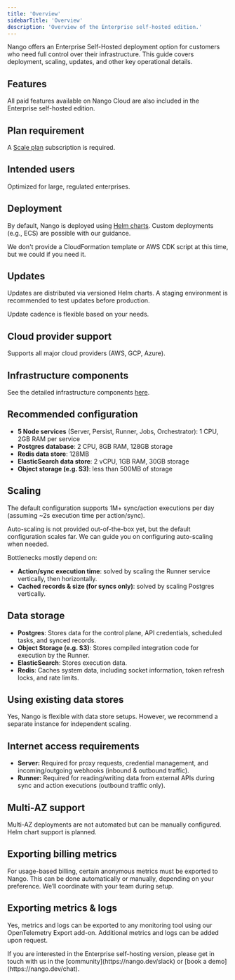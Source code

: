 ```yaml
---
title: 'Overview'
sidebarTitle: 'Overview'
description: 'Overview of the Enterprise self-hosted edition.'
---
```


Nango offers an Enterprise Self-Hosted deployment option for customers who need full control over their infrastructure. This guide covers deployment, scaling, updates, and other key operational details.

## Features

All paid features available on Nango Cloud are also included in the Enterprise self-hosted edition.

## Plan requirement

A [Scale plan](https://www.nango.dev/pricing) subscription is required.

## Intended users

Optimized for large, regulated enterprises.

## Deployment

By default, Nango is deployed using [Helm charts](https://github.com/NangoHQ/nango-helm-charts). Custom deployments (e.g., ECS) are possible with our guidance.

We don't provide a CloudFormation template or AWS CDK script at this time, but we could if you need it.

## Updates

Updates are distributed via versioned Helm charts. A staging environment is recommended to test updates before production.

Update cadence is flexible based on your needs.

## Cloud provider support

Supports all major cloud providers (AWS, GCP, Azure).

## Infrastructure components

See the detailed infrastructure components [here](/guides/self-hosting/infrastructure).

## Recommended configuration

- **5 Node services** (Server, Persist, Runner, Jobs, Orchestrator): 1 CPU, 2GB RAM per service
- **Postgres database**: 2 CPU, 8GB RAM, 128GB storage
- **Redis data store**: 128MB
- **ElasticSearch data store**: 2 vCPU, 1GB RAM, 30GB storage
- **Object storage (e.g. S3)**: less than 500MB of storage

## Scaling

The default configuration supports 1M+ sync/action executions per day (assuming ~2s execution time per action/sync).

Auto-scaling is not provided out-of-the-box yet, but the default configuration scales far. We can guide you on configuring auto-scaling when needed.

Bottlenecks mostly depend on:
- **Action/sync execution time**: solved by scaling the Runner service vertically, then horizontally.
- **Cached records & size (for syncs only)**: solved by scaling Postgres vertically.

## Data storage

- **Postgres**: Stores data for the control plane, API credentials, scheduled tasks, and synced records.
- **Object Storage (e.g. S3)**: Stores compiled integration code for execution by the Runner.
- **ElasticSearch**: Stores execution data.
- **Redis**: Caches system data, including socket information, token refresh locks, and rate limits.

## Using existing data stores

Yes, Nango is flexible with data store setups. However, we recommend a separate instance for independent scaling.

## Internet access requirements

- **Server:** Required for proxy requests, credential management, and incoming/outgoing webhooks (inbound & outbound traffic).
- **Runner:** Required for reading/writing data from external APIs during sync and action executions (outbound traffic only).

## Multi-AZ support

Multi-AZ deployments are not automated but can be manually configured. Helm chart support is planned.

## Exporting billing metrics

For usage-based billing, certain anonymous metrics must be exported to Nango. This can be done automatically or manually, depending on your preference. We’ll coordinate with your team during setup.

## Exporting metrics & logs

Yes, metrics and logs can be exported to any monitoring tool using our OpenTelemetry Export add-on. Additional metrics and logs can be added upon request.

<Tip>
If you are interested in the Enterprise self-hosting version, please get in touch with us in the [community](https://nango.dev/slack) or [book a demo](https://nango.dev/chat).
</Tip>
